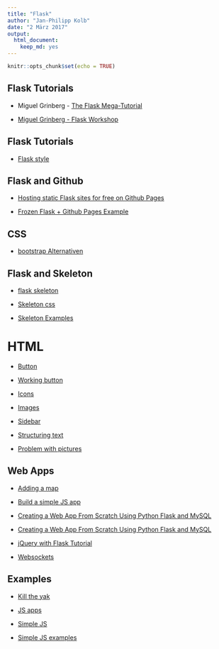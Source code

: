 ```yaml
---
title: "Flask"
author: "Jan-Philipp Kolb"
date: "2 März 2017"
output: 
  html_document: 
    keep_md: yes
---
```


```r
knitr::opts_chunk$set(echo = TRUE)
```

## Flask Tutorials

- Miguel Grinberg - [The Flask Mega-Tutorial](https://blog.miguelgrinberg.com/post/the-flask-mega-tutorial-part-i-hello-world)

- [Miguel Grinberg - Flask Workshop](https://www.youtube.com/watch?v=DIcpEg77gdE)

## Flask Tutorials

- [Flask style](http://flask.pocoo.org/docs/0.12/tutorial/css/#tutorial-css)

## Flask and Github

- [Hosting static Flask sites for free on Github Pages](http://stevenloria.com/hosting-static-flask-sites-for-free-on-github-pages/)

- [Frozen Flask + Github Pages Example](https://github.com/sloria/flask-ghpages-example)

## CSS

- [bootstrap Alternativen](http://getskeleton.com/#examples)

## Flask and Skeleton

- [flask skeleton](https://github.com/mattclarkdotnet/cf-flask-skeleton)

- [Skeleton css](https://github.com/dhg/Skeleton/tree/gh-pages/examples/landing)

- [Skeleton Examples](http://getskeleton.com/#examples)

# HTML 

- [Button](https://www.w3schools.com/tags/tag_button.asp)
- [Working button](http://stackoverflow.com/questions/2906582/how-to-create-an-html-button-that-acts-like-a-link)

- [Icons](https://www.w3schools.com/icons/)

- [Images](https://www.tutorialspoint.com/html/html_images.htm)

- [Sidebar](https://www.w3schools.com/w3css/w3css_sidebar.asp)

- [Structuring text](https://wiki.selfhtml.org/wiki/HTML/Textstrukturierung/p)

- [Problem with pictures](http://stackoverflow.com/questions/11596777/flask-not-serving-pictures)



## Web Apps

- [Adding a map](http://jonathansoma.com/tutorials/webapps/mapping-our-schools/)

- [Build a simple JS app](https://www.awwwards.com/build-a-simple-javascript-app-the-mvc-way.html)


- [Creating a Web App From Scratch Using Python Flask and MySQL](https://code.tutsplus.com/tutorials/creating-a-web-app-from-scratch-using-python-flask-and-mysql--cms-22972)

- [Creating a Web App From Scratch Using Python Flask and MySQL](https://code.tutsplus.com/tutorials/creating-a-web-app-from-scratch-using-python-flask-and-mysql--cms-22972)

- [jQuery with Flask Tutorial](https://pythonprogramming.net/jquery-flask-tutorial/)

- [Websockets](https://blog.miguelgrinberg.com/post/easy-websockets-with-flask-and-gevent)

## Examples

- [Kill the yak](http://killtheyak.com/)

- [JS apps](http://www.creativebloq.com/web-design/examples-of-javascript-1233964)

- [Simple JS](http://userwww.sfsu.edu/infoarts/technical/howto/wilson.javascript.exampls.html)

- [Simple JS examples](http://www.cs.princeton.edu/courses/archive/fall10/cos109/JS_topost/)